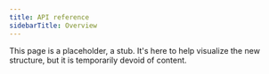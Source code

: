 ```yaml
---
title: API reference
sidebarTitle: Overview
---
```


This page is a placeholder, a stub. It's here to help visualize the new structure, but it is temporarily devoid of content.
